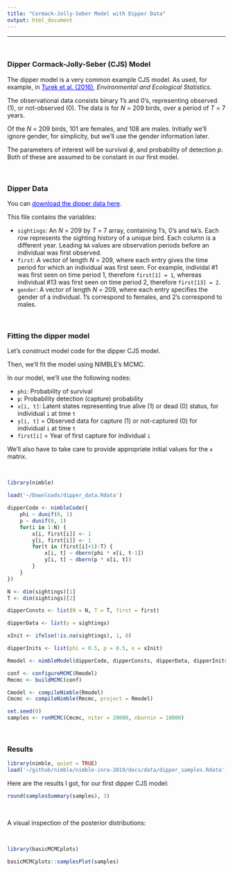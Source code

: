 ```yaml
---
title: "Cormack-Jolly-Seber Model with Dipper Data"
output: html_document
---
```


---

\   

### Dipper Cormack-Jolly-Seber (CJS) Model

The dipper model is a very common example CJS model.  As used, for example, in <a href="https://link.springer.com/article/10.1007/s10651-016-0353-z" target="_blank" style="color: blue">Turek et al. (2016)</a>, *Environmental and Ecological Statistics*.

The observational data consists binary 1's and 0's, representing observed (1), or not-observed (0).  The data is for $N$ = 209 birds, over a period of $T$ = 7 years.

Of the $N$ = 209 birds, 101 are females, and 108 are males.  Initially we'll ignore gender, for simplicity, but we'll use the gender information later.

The parameters of interest will be survival $\phi$, and probability of detection $p$.  Both of these are assumed to be constant in our first model.

\   

### Dipper Data

You can <a href="https://danielturek.github.io/nimble-inra-2019/data/dipper_data.Rdata" style="color: blue">download the dipper data here</a>.

This file contains the variables:

- `sightings`: An $N$ = 209 by $T$ = 7 array, containing 1's, 0's and `NA`'s.  Each row represents the sighting history of a unique bird.  Each column is a different year.  Leading `NA` values are observation periods before an individual was first observed.
- `first`: A vector of length $N$ = 209, where each entry gives the time period for which an individual was first seen.  For example, individal #1 was first seen on time period 1, therefore `first[1] = 1`, whereas individual #13 was first seen on time period 2, therefore `first[13] = 2`.
- `gender`: A vector of length $N$ = 209, where each entry specifies the gender of a individual.  1's correspond to females, and 2's correspond to males.

\  

### Fitting the dipper model

Let's construct model code for the dipper CJS model.

Then, we'll fit the model using NIMBLE's MCMC.

In our model, we'll use the following nodes:

- `phi`: Probability of survival
- `p`: Probability detection (capture) probability
- `x[i, t]`: Latent states representing true alive (1) or dead (0) status, for individual `i` at time `t`
- `y[i, t]` = Observed data for capture (1) or not-captured (0) for individual `i` at time `t`
- `first[i]` = Year of first capture for individual `i`

We'll also have to take care to provide appropriate initial values for the `x` matrix.

\   

```r
library(nimble)

load('~/Downloads/dipper_data.Rdata')

dipperCode <- nimbleCode({
    phi ~ dunif(0, 1)
    p ~ dunif(0, 1)
    for(i in 1:N) {
        x[i, first[i]] <- 1
        y[i, first[i]] <- 1
        for(t in (first[i]+1):T) {
            x[i, t] ~ dbern(phi * x[i, t-1])
            y[i, t] ~ dbern(p * x[i, t])
        }
    }
})

N <- dim(sightings)[1]
T <- dim(sightings)[2]

dipperConsts <- list(N = N, T = T, first = first)

dipperData <- list(y = sightings)

xInit <- ifelse(!is.na(sightings), 1, 0)

dipperInits <- list(phi = 0.5, p = 0.5, x = xInit)

Rmodel <- nimbleModel(dipperCode, dipperConsts, dipperData, dipperInits)

conf <- configureMCMC(Rmodel)
Rmcmc <- buildMCMC(conf)

Cmodel <- compileNimble(Rmodel)
Cmcmc <- compileNimble(Rmcmc, project = Rmodel)

set.seed(0)
samples <- runMCMC(Cmcmc, niter = 20000, nburnin = 10000)
```

\   

### Results

```r
library(nimble, quiet = TRUE)
load('~/github/nimble/nimble-inra-2019/docs/data/dipper_samples.Rdata')
```

Here are the results I got, for our first dipper CJS model:

```r
round(samplesSummary(samples), 3)
```

\   

A visual inspection of the posterior distributions:

\   

```r
library(basicMCMCplots)

basicMCMCplots::samplesPlot(samples)
```









\  

\  

\  

\  

\  

\  

\  

\  

\  

\  

\  

\  

\  

\  





